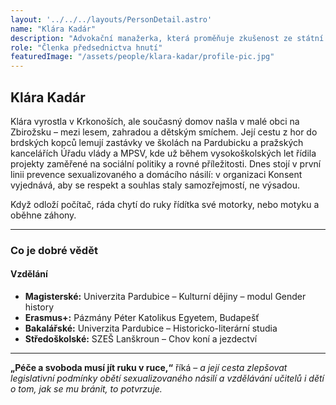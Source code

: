 ```yaml
---
layout: '../../../layouts/PersonDetail.astro'
name: "Klára Kadár"
description: "Advokační manažerka, která proměňuje zkušenost ze státní správy v práci pro bezpečí a důstojnost všech."
role: "Členka předsednictva hnutí"
featuredImage: "/assets/people/klara-kadar/profile-pic.jpg"
---
```


## Klára Kadár

Klára vyrostla v Krkonoších, ale současný domov našla v malé obci na Zbirožsku – mezi lesem, zahradou a dětským smíchem. Její cestu z hor do brdských kopců lemují zastávky ve školách na Pardubicku a pražských kancelářích Úřadu vlády a MPSV, kde už během vysokoškolských let řídila projekty zaměřené na sociální politiky a rovné příležitosti. Dnes stojí v první linii prevence sexualizovaného a domácího násilí: v organizaci Konsent vyjednává, aby se respekt a souhlas staly samozřejmostí, ne výsadou.

Když odloží počítač, ráda chytí do ruky řídítka své motorky, nebo motyku a oběhne záhony. 

---

### Co je dobré vědět

#### Vzdělání

- **Magisterské:** Univerzita Pardubice – Kulturní dějiny – modul Gender history
- **Erasmus+:** Pázmány Péter Katolikus Egyetem, Budapešť
- **Bakalářské:** Univerzita Pardubice – Historicko-literární studia
- **Středoškolské:** SZEŠ Lanškroun – Chov koní a jezdectví

---

**„Péče a svoboda musí jít ruku v ruce,“** říká – *a její cesta zlepšovat legislativní podmínky obětí sexualizovaného násilí a vzdělávání učitelů i dětí o tom, jak se mu bránit, to potvrzuje.*
